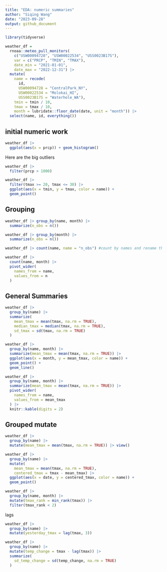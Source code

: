 ```yaml
---
title: "EDA: numeric summaries"
author: "Siqing Wang"
date: "2023-09-28"
output: github_document
---
```


```r
library(tidyverse)
```

```r
weather_df = 
  rnoaa::meteo_pull_monitors(
    c("USW00094728", "USW00022534", "USS0023B17S"),
    var = c("PRCP", "TMIN", "TMAX"), 
    date_min = "2021-01-01",
    date_max = "2022-12-31") |>
  mutate(
    name = recode(
      id, 
      USW00094728 = "CentralPark_NY", 
      USW00022534 = "Molokai_HI",
      USS0023B17S = "Waterhole_WA"),
    tmin = tmin / 10,
    tmax = tmax / 10,
    month = lubridate::floor_date(date, unit = "month")) |> 
  select(name, id, everything())
```

## initial numeric work 
```r
weather_df |> 
  ggplot(aes(x = prcp)) + geom_histogram()
```

Here are the big outliers
```r
weather_df |> 
  filter(prcp > 1000)
```

```r
weather_df |> 
  filter(tmax >= 20, tmax <= 30) |> 
  ggplot(aes(x = tmin, y = tmax, color = name)) +
  geom_point()
```

## Grouping
```r
weather_df |> group_by(name, month) |> 
  summarize(n_obs = n())
```

```r
weather_df |> group_by(month) |> 
  summarize(n_obs = n())
```

```r
weather_df |> count(name, name = "n_obs") #count by names and rename the column 
```

```r
weather_df |> 
  count(name, month) |> 
  pivot_wider(
    names_from = name,
    values_from = n
  )
```

## General Summaries
```r
weather_df |> 
  group_by(name) |> 
  summarize(
    mean_tmax = mean(tmax, na.rm = TRUE),
    median_tmax = median(tmax, na.rm = TRUE),
    sd_tmax = sd(tmax, na.rm = TRUE)
  )
```

```r
weather_df |> 
  group_by(name, month) |> 
  summarize(mean_tmax = mean(tmax, na.rm = TRUE)) |> 
  ggplot(aes(x = month, y = mean_tmax, color = name)) +
  geom_point() +
  geom_line()
```
```r
weather_df |> 
  group_by(name, month) |> 
  summarize(mean_tmax = mean(tmax, na.rm = TRUE)) |> 
  pivot_wider(
    names_from = name,
    values_from = mean_tmax
  ) |> 
  knitr::kable(digits = 2)
```

## Grouped mutate
```r
weather_df |> 
  group_by(name) |> 
  mutate(mean_tmax = mean(tmax, na.rm = TRUE)) |> view()
```

```r
weather_df |> 
  group_by(name) |> 
  mutate(
    mean_tmax = mean(tmax, na.rm = TRUE),
    centered_tmax = tmax - mean_tmax) |> 
  ggplot(aes(x = date, y = centered_tmax, color = name)) +
  geom_point()
```

```r
weather_df |> 
  group_by(name, month) |> 
  mutate(tmax_rank = min_rank(tmax)) |> 
  filter(tmax_rank < 2)
```

lags
```r
weather_df |> 
  group_by(name) |> 
  mutate(yesterday_tmax = lag(tmax, 3))
```

```r
weather_df |> 
  group_by(name) |> 
  mutate(temp_change = tmax - lag(tmax)) |> 
  summarize(
    sd_temp_change = sd(temp_change, na.rm = TRUE)
  )
```





